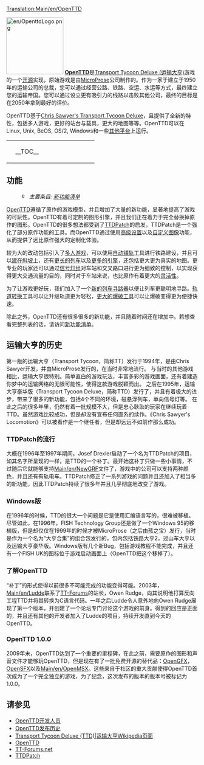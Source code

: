 [[Translation:Main/en/OpenTTD]]{{zh/目录}}

[[File:en/OpenttdLogo.png|left|150px]]
[http://www.openttd.org/ '''OpenTTD''']是<span class="plainlinks">[http://zh.wikipedia.org/wiki/運輸大亨 Transport Tycoon Deluxe (运输大亨)]</span>游戏的一个<span class="plainlinks">[http://zh.wikipedia.org/wiki/开放源代码 开源]</span>实现，原始游戏是由[http://www.wikipedia.org/wiki/MicroProse MicroProse]公司制作的。作为一家于建立于1950年的运输公司的总裁，您可以通过经营公路、铁路、空运、水运等方式，最终建立您的运输帝国。您可以通过设立更有吸引力的线路以击败其他公司，最终的目标是在2050年拿到最好的评价。

OpenTTD基于[http://www.chrissawyer.com/info.htm Chris Sawyer's Transport Tycoon Deluxe]，且提供了全新的特性，包括多人游戏，更好的站台与载具，更大的地图等等。OpenTTD可以在Linux, Unix, BeOS, OS/2, Windows和一些[[Main/en/Operating system|其他平台]]上运行。

{| align="center"
|colspan=2 style="background:none; border:0px"|
|width=200 style="background:none; border:0px"| __TOC__
|style="background:none; border:0px"| [[File:zh/Main menu new game.png|frame|center|OpenTTD [[Game interface#Main window contents|初始界面]]]]
|}

==功能==
:[[File:en/Searchtool.png|16px]] ''主要条目: [[Main/en/List of New Features|新功能清单]]''

[http://www.openttd.org/ OpenTTD]遵循了原作的游戏模型，并且增加了大量的新功能，显著地提高了游戏的可玩性。OpenTTD有着可定制的图形引擎，并且我们正在着力于完全替换掉原作的图形。OpenTTD的很多想法都受到了[http://www.ttdpatch.net/ TTDPatch]的启发，TTDPatch是一个强化了部分原作功能的工具。而OpenTTD通过使用[[Main/zh/高级设置|高级设置]]以及[[Main/zh/NewGRF|自定义图像]]功能，从而提供了远比原作强大的定制化体验。

较为大的改动包括引入了[[Main/zh/多人游戏|多人游戏]]，可以使用[[Main/zh/自动铺轨|自动铺轨]]工具进行铁路建设，并且可以[[Main/zh/建在斜坡|建在斜坡]]上，还有[[Main/zh/超长列车|更长的列车]]以及[[Main/zh/多头列车|更多的引擎]]，还包括更大更为真实的地图。更专业的玩家还可以通过[[Main/zh/信号灯|信号灯组]]对车站和交叉路口进行更为细致的控制，以实现获得更大交通流量的目的，同时对于车站来说，也比原作有着更大的[[Main/zh/非规范站台|灵活性]]。

为了让游戏更好玩，我们加入了一个[[Main/en/Yet Another Pathfinder|新的列车寻路器]]以便让列车更聪明地寻路。[[Main/zh/轨道转换|轨道转换]]工具可以让升级轨道更为轻松，[[Main/zh/特大爆破|更大的爆破工具]]可以让爆破变得更为便捷快速。

除此之外，OpenTTD还有很多很多的新功能，并且随着时间还在增加中。若想查看完整列表的话，请访问[[Main/en/List of New Features|新功能清单]]。

==运输大亨的历史==
第一版的运输大亨（Transport Tycoon，简称TT）发行于1994年，是由Chris Sawyer开发，并由MicroProse发行的，在当时非常地流行。
与当时的其他游戏相比，运输大亨很特别。简单直白的游戏玩法，丰富多彩的游戏画面，还有着建造你梦中的运输网络的无限可能性，使得这款游戏脱颖而出。
之后在1995年，运输大亨豪华版（Transport Tycoon Deluxe，简称TTD）发行了，并且有着极大的进步，带来了很多的新功能，包括4个不同的环境，磁悬浮列车，单向信号灯等。
在此之后的很多年里，仍然有着一批规模不大，但是忠心耿耿的玩家在继续玩着TTD。虽然游戏比较成功，但是却没有宣布任何直系的续作。《Chris Sawyer's Locomotion》可以被看作是一个继任者，但是却远远不如前作那么成功。

===TTDPatch的流行===
大概在1996年至1997年期间，Josef Drexler启动了一个名为TTDPatch的项目，如其名字所呈现的一样，是TTD的一个补丁。最开始这补丁只做一些小事情，不过随后它就能够支持[[Main/en/NewGRF]]文件了，游戏中的公司可以支持两种颜色，并且还有有轨电车。TTDPatch修正了一系列游戏的问题并且还加入了相当多的新功能，因此TTDPatch持续了很多年并且几乎彻底地改变了游戏。

===Windows版===
在1996年的时候，TTD的很大一个问题是它是使用汇编语言写的，很难被移植。尽管如此，在1996年，FISH Technology Group还是做了一个Windows 95的移植版，但是却仅仅在1999年的时候才被MicroProse（之后由孩之宝）发行，当时是作为一个名为“大亨合集”的组合包发行的，包内包括铁路大亨2，过山车大亨以及运输大亨豪华版。Windows版有几个新Bug，包括游戏教程不能完成，并且还有一个FISH UK的图标位于游戏启动画面上（OpenTTD把这个移掉了）。

===了解OpenTTD===
“补丁”的形式使得以前很多不可能完成的功能变得可能。2003年，[[Main/en/Ludde]]联系了[http://www.tt-forums.net/ TT-Forums]的站长，Owen Rudge，向其说明他打算反向工程TTD并将其转换为C语言代码。一年之后Ludde令人意外地向Owen Rudge展现了第一个版本，并创建了一个论坛专门讨论这个游戏的前身。得到的回应是正面的，并且还有其他的开发者加入了Ludde的项目，持续开发直到今天的OpenTTD。

===OpenTTD 1.0.0===
2009年末，OpenTTD达到了一个重要的里程碑，在此之前，需要原作的图形和声音文件才能够玩OpenTTD，但是现在有了一批免费开源的替代品：[[Main/en/OpenGFX Readme|OpenGFX]]，[[Main/en/Sound Effects Replacement|OpenSFX]]以及[[Main/en/OpenMSX]]。这些来自于社区的重大贡献使得OpenTTD首次成为了一个完全独立的游戏，为了纪念，这次发布的版本的版本号被标记为1.0.0。

==请参见==
*[[Main/en/Developers|OpenTTD开发人员]]
*[[Main/en/OpenTTD Release History|OpenTTD发布历史]]
*[http://en.wikipedia.org/wiki/Transport_Tycoon Transport Tycoon Deluxe (TTD)|运输大亨Wikipedia页面]
*[http://www.openttd.org/ OpenTTD]
*[http://www.tt-forums.net/ TT-Forums.net]
*[http://www.ttdpatch.net/ TTDPatch]